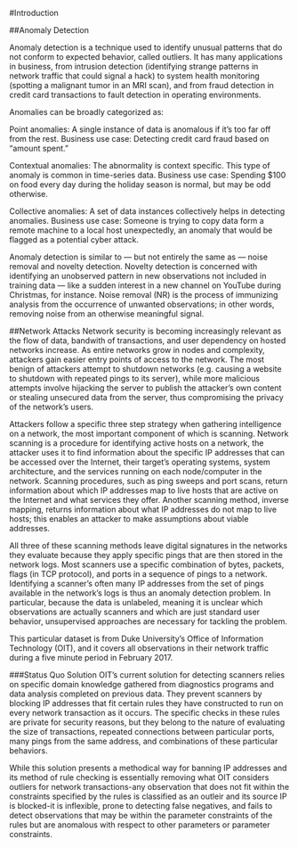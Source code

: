 #Introduction

##Anomaly Detection

  Anomaly detection is a technique used to identify unusual patterns that do not conform to expected behavior, called outliers. It has many applications in business, from intrusion detection (identifying strange patterns in network traffic that could signal a hack) to system health monitoring (spotting a malignant tumor in an MRI scan), and from fraud detection in credit card transactions to fault detection in operating environments.

Anomalies can be broadly categorized as:

Point anomalies: A single instance of data is anomalous if it's too far off from the rest. Business use case: Detecting credit card fraud based on "amount spent."

Contextual anomalies: The abnormality is context specific. This type of anomaly is common in time-series data. Business use case: Spending $100 on food every day during the holiday season is normal, but may be odd otherwise.

Collective anomalies: A set of data instances collectively helps in detecting anomalies. Business use case: Someone is trying to copy data form a remote machine to a local host unexpectedly, an anomaly that would be flagged as a potential cyber attack. 

  Anomaly detection is similar to — but not entirely the same as — noise removal and novelty detection. Novelty detection is concerned with identifying an unobserved pattern in new observations not included in training data — like a sudden interest in a new channel on YouTube during Christmas, for instance. Noise removal (NR) is the process of immunizing analysis from the occurrence of unwanted observations; in other words, removing noise from an otherwise meaningful signal. 

##Network Attacks 
  Network security is becoming increasingly relevant as the flow of data, bandwith of transactions, and user dependency on hosted networks increase. As entire networks grow in nodes and complexity, attackers gain easier entry points of access to the network. The most benign of attackers attempt to shutdown networks (e.g. causing a website to shutdown with repeated pings to its server), while more malicious attempts involve hijacking the server to publish the attacker's own content or stealing unsecured data from the server, thus compromising the privacy of the network's users.

  Attackers follow a specific three step strategy when gathering intelligence on a network, the most important component of which is scanning. Network scanning is a procedure for identifying active hosts on a network, the attacker uses it to find information about the specific IP addresses that can be accessed over the Internet, their target's operating systems, system architecture, and the services running on each node/computer in the network. Scanning procedures, such as ping sweeps and port scans, return information about which IP addresses map to live hosts that are active on the Internet and what services they offer. Another scanning method, inverse mapping, returns information about what IP addresses do not map to live hosts; this enables an attacker to make assumptions about viable addresses.

  All three of these scanning methods leave digital signatures in the networks they evaluate because they apply specific pings that are then stored in the network logs. Most scanners use a specific combination of bytes, packets, flags (in TCP protocol), and ports in a sequence of pings to a network. Identifying a scanner's often many IP addresses from the set of pings available in the network's logs is thus an anomaly detection problem. In particular, because the data is unlabeled, meaning it is unclear which observations are actually scanners and which are just standard user behavior, unsupervised approaches are necessary for tackling the problem.
  
  This particular dataset is from Duke University's Office of Information Technology (OIT), and it covers all observations in their network traffic during a five minute period in February 2017.

###Status Quo Solution
  OIT's current solution for detecting scanners relies on specific domain knowledge gathered from diagnostics programs and data analysis completed on previous data. They prevent scanners by blocking IP addresses that fit certain rules they have constructed to run on every network transaction as it occurs. The specific checks in these rules are private for security reasons, but they belong to the nature of evaluating the size of transactions, repeated connections between particular ports, many pings from the same address, and combinations of these particular behaviors.

  While this solution presents a methodical way for banning IP addresses and its method of rule checking is essentially removing what OIT considers outliers for network transactions-any observation that does not fit within the constraints specified by the rules is classified as an outleir and its source IP is blocked-it is inflexible, prone to detecting false negatives, and fails to detect  observations that may be within the parameter constraints of the rules but are anomalous with respect to other parameters or parameter constraints.
  
  
  